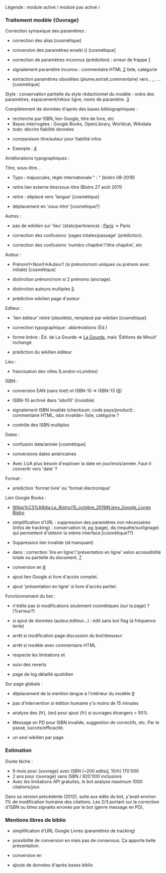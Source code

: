 Légende : {{fait}} module activé / {{pas fait}} module pas activé / {{attendre}}

=== Traitement modèle {Ouvrage} ===

Correction syntaxique des paramètres :
* {{fait}} correction des alias [cosmétique]
* {{fait}} conversion des paramètres enwiki ({{m|cite book}}) [cosmétique]
* {{fait}} correction de paramètres inconnus (prédiction) : erreur de frappe [https://fr.wikipedia.org/w/index.php?title=Saint_Fran%C3%A7ois_recevant_les_stigmates_(van_Eyck)&diff=prev&oldid=163864610]
* {{fait}}  signalement paramètre inconnu : commentaire HTML [https://fr.wikipedia.org/w/index.php?title=Algorithme_de_Clenshaw&diff=prev&oldid=164480569] {{pas fait}} liste, catégorie
* {{fait}} extraction paramètres obsolètes (plume,extrait,commentaire) vers {{m|plume}}, {{m|citation bloc}}, {{m|commentaire biblio}}, {{m|début citation}}... [cosmétique]

Style : conservation partielle du style rédactionnel du modèle : {{pas fait}} ordre des paramètres, {{fait}}
espacement/retour ligne, {{pas fait}} noms de paramètre. [https://fr.wikipedia.org/w/index.php?title=Alfred_de_Schamphela%C3%ABre&diff=prev&oldid=164495257]

Complètement de données d'après des bases bibliographiques :
* recherche par {{fait}}ISBN, {{pas fait}} lien Google, {{pas fait}}  titre de livre, etc
* Bases interrogées : {{fait}}Google Books, {{fait}}OpenLibrary, {{attendre}} Worldcat, {{pas fait}}Wikidata
* todo: décrire fiabilité données
* {{fait}} comparaison titre/auteur pour fiabilité infos
* Exemple : [https://fr.wikipedia.org/w/index.php?title=Andr%C3%A9_Navarra&diff=prev&oldid=164482867]

Améliorations typographiques :

Titre, sous-titre...
* {{fait}} Typo : majuscules, règle internationale " : " (bistro 08-2019)
* {{fait}}retire lien externe titre/sous-titre (Bistro 27 août 2011)
* {{fait}}retire {{m|lang}} : déplacé vers 'langue' [cosmétique]
* {{fait}} déplacement en 'sous-titre' [cosmétique?]

Autres :
* {{fait}} pas de wikilien sur 'lieu' (stats/pertinence) : [[Paris]] -> Paris
* {{fait}}correction des confusions 'pages totales/passage' (prédiction).
* {{fait}}correction des confusions 'numéro chapitre'/'titre chapitre', etc

Auteur :
* {{attendre}} Prénom1+Nom1=>Auteur1 (si prénom/nom uniques ou prénom avec initiale) [cosmétique]
* {{attendre}} distinction prénom/nom si 2 prénoms (ancrage).
* {{fait}}  distinction auteurs multiples [https://fr.wikipedia.org/w/index.php?title=Sains_(Ille-et-Vilaine)&diff=prev&oldid=163949271]
* {{pas fait}} {{3/4}}  prédiction wikilien page d'auteur

Editeur :
* {{fait}} 'lien éditeur' retiré (obsolète), remplacé par wikilien [cosmétique]
* {{fait}} correction typographique : abbréviations (Éd.)
* {{fait}} forme brève : Éd. de La Gourde => [[Éditions de La Gourde|La Gourde]], mais 'Éditions de Minuit' inchangé
* {{pas fait}} {{3/4}} prédiction du wikilien éditeur

Lieu :
* {{fait}} francisation des villes (London->Londres)

ISBN :
* {{fait}} conversion EAN (sans tiret) et ISBN-10 => ISBN-13 ([https://fr.wikipedia.org/w/index.php?title=Montigny-l%C3%A8s-Cormeilles&diff=prev&oldid=163545321])
* {{fait}} ISBN-10 archivé dans 'isbn10' (invisible)
* {{fait}} signalement ISBN invalide (checksum, code pays/product) : commentaire HTML, isbn invalide= {{pas fait}} liste, catégorie ?
* {{pas fait}} contrôle des ISBN multiples

Dates :
* {{fait}} confusion date/année [cosmétique]
* {{pas fait}}  conversions dates américaines
* {{attendre}} Avec LUA plus besoin d'exploser la date en jour/mois/année. Faut-il convertir vers 'date' ?

Format :
* {{fait}} prédiction 'format livre' ou 'format électronique'

Lien Google Books :
* [[Wikip%C3%A9dia:Le_Bistro/15_octobre_2019#Liens_Google_Livres Bistro]]
* {{fait}} simplification d'URL : {{fait}}suppression des paramètres non nécessaires (infos de tracking) : conservation id, pg (page), dq (requête/surlignage) qui permettent d'obtenir la même interface.[cosmétique??]
* {{attendre}} Suppression lien invalide (id manquant)
* {{fait}} dans {{m|Ouvrage}} : correction 'lire en ligne'/'présentation en ligne' selon accessibilité totale ou partielle du document. [https://fr.wikipedia.org/w/index.php?title=Sahelanthropus_tchadensis&diff=163859267&oldid=163858241]
* {{fait}} conversion en {{m|Google Livres}} [https://fr.wikipedia.org/w/index.php?title=Montigny-l%C3%A8s-Metz&diff=prev&oldid=163546081]
* {{fait}} ajout lien Google si livre d'accès complet.
* {{attendre}} ajout 'présentation en ligne' si livre d'accès partiel.

Fonctionnement du bot :
* {{fait}} n'édite pas si modifications seulement cosmétiques (sur la page) ? (%erreur?)
* {{fait}}{{2/4}} si ajout de données (auteur,éditeur...) : édit sans bot flag (à fréquence lente)
* {{fait}} arrêt si modification page discussion du bot/dresseur
* {{fait}} arrêt si modèle avec commentaire HTML
* respecte les limitations {{m|nobots}} et {{m|bots}}
* {{pas fait}}  suivi des reverts
* {{pas fait}} page de log détaillé quotidien

Sur page globale :
* {{fait}} déplacement de la mention langue à l'intérieur du modèle [https://fr.wikipedia.org/w/index.php?title=Sailor_Jupiter&diff=prev&oldid=163845237]
* {{fait}} pas d'intervention si édition humaine y'a moins de 15 minutes
* {{pas fait}}  analyse des {fr}, {en} pour ajout {fr} si ouvrages étrangers > 50%
* {{pas fait}}  Message en PD pour ISBN invalide, suggestion de correctifs, etc. Par le passé, succès/efficacité.
* {{pas fait}}  un seul wikilien par page

=== Estimation ===
Durée tâche :
* 9 mois pour {ouvrage} avec ISBN (~200 edits/j, 10/h) 170'000
* 2 ans pour {ouvrage} sans ISBN / 920'000 inclusions
* Avec les limitations API gratuites, le bot analyse maximum 1000 citations/jour.

Dans sa version précédente (2012), suite aux édits du bot, y'avait environ 1% de modification humaine des citations. Les 2/3 portant sur la correction d'ISBN ou titres signalés erronés par le bot (genre message en PD).

=== Mentions libres de biblio ===
* {{attendre}} simplification d'URL Google Livres (paramètres de tracking)
* {{attendre}} possibilité de conversion en {{m|Google Livres}} mais pas de consensus. Ça apporte belle présentation.
* {{pas fait}}  conversion en {{m|ouvrage}}
* {{pas fait}}  ajouts de données d'après bases biblio
